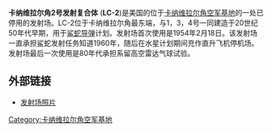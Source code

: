 {{unreferenced|time=2009-08-23T12:23:58+00:00}}
{{Infobox Launch Pad
|name = 2号发射复合体
|image = 
|caption =
|site = [[卡纳维拉尔角空军基地|卡纳维拉尔角空军基地]]
|location = 28.465683°N<br>80.536882°W
|short = LC-2
|operator = [[美国空军|美国空军]]
|tlaunches = 15次
|pads = 1
|inclination = 28° - 57°
|paddetails = {{Infobox Launch Pad/Pad
|status = 停用
|first = [[SM-62鲨蛇|鲨蛇]], 1954年2月18日
|last = [[SM-62鲨蛇|鲨蛇]], 1960年4月6日
|rockets = 鲨蛇导弹}}
}}
'''卡纳维拉尔角2号发射复合体''' ('''LC-2''')是美国的位于[[卡纳维拉尔角空军基地|卡纳维拉尔角空军基地]]的一处已停用的发射场。LC-2位于卡纳维拉尔角最东端，与1，3，4号一同建造于20世纪50年代早期，用于[[SM-62鲨蛇|鲨蛇]][[导弹|导弹]]计划。发射场首次使用是1954年2月18日。该发射场一直承担鲨蛇发射任务知道1960年，随后在水星计划期间充作直升飞机停机场。发射场最后一次使用是80年代承担系留高空雷达气球试验。


==外部链接==
{{Geolinks-US-buildingscale|28.465683|-80.536882}}
*[http://www.robsv.com/cape/c1.html 发射场照片] {{Wayback|url=http://www.robsv.com/cape/c1.html |date=20170101204002 }}

{{Merritt Island}}

[[Category:卡纳维拉尔角空军基地|Category:卡纳维拉尔角空军基地]]